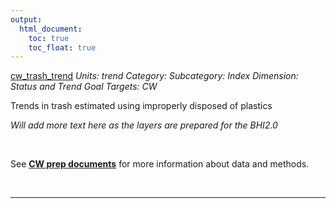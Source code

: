 ```yaml
---
output:
  html_document:
    toc: true
    toc_float: true
---
```


[cw_trash_trend](https://github.com/OHI-Science/bhi/blob/master/baltic/layers/cw_trash_trend_gl2018.csv)
*Units: trend*
*Category:*
*Subcategory:*
*Index Dimension: Status and Trend*
*Goal Targets: CW*

Trends in trash estimated using improperly disposed of plastics

*Will add more text here as the layers are prepared for the BHI2.0*

<br>

See [**CW prep documents**](https://github.com/OHI-Science/bhi-1.0-archive/blob/draft/baltic2015/prep/CW/cw_prep.md) for more information about data and methods.

<br>

--- 
